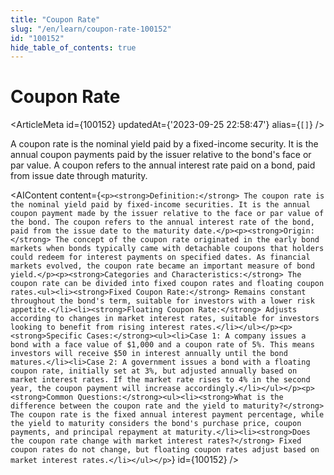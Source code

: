 ```yaml
---
title: "Coupon Rate"
slug: "/en/learn/coupon-rate-100152"
id: "100152"
hide_table_of_contents: true
---
```



# Coupon Rate

<ArticleMeta id={100152} updatedAt={'2023-09-25 22:58:47'} alias={`[]`} />
<div className='border-solid border-b border-t-0 my-4 border-[var(--ifm-color-gray-300)]' />

A coupon rate is the nominal yield paid by a fixed-income security. It is the annual coupon payments paid by the issuer relative to the bond's face or par value. A coupon refers to the annual interest rate paid on a bond, paid from issue date through maturity.

<AIContent content={`<p><strong>Definition:</strong> The coupon rate is the nominal yield paid by fixed-income securities. It is the annual coupon payment made by the issuer relative to the face or par value of the bond. The coupon refers to the annual interest rate of the bond, paid from the issue date to the maturity date.</p><p><strong>Origin:</strong> The concept of the coupon rate originated in the early bond markets when bonds typically came with detachable coupons that holders could redeem for interest payments on specified dates. As financial markets evolved, the coupon rate became an important measure of bond yield.</p><p><strong>Categories and Characteristics:</strong> The coupon rate can be divided into fixed coupon rates and floating coupon rates.<ul><li><strong>Fixed Coupon Rate:</strong> Remains constant throughout the bond's term, suitable for investors with a lower risk appetite.</li><li><strong>Floating Coupon Rate:</strong> Adjusts according to changes in market interest rates, suitable for investors looking to benefit from rising interest rates.</li></ul></p><p><strong>Specific Cases:</strong><ul><li>Case 1: A company issues a bond with a face value of $1,000 and a coupon rate of 5%. This means investors will receive $50 in interest annually until the bond matures.</li><li>Case 2: A government issues a bond with a floating coupon rate, initially set at 3%, but adjusted annually based on market interest rates. If the market rate rises to 4% in the second year, the coupon payment will increase accordingly.</li></ul></p><p><strong>Common Questions:</strong><ul><li><strong>What is the difference between the coupon rate and the yield to maturity?</strong> The coupon rate is the fixed annual interest payment percentage, while the yield to maturity considers the bond's purchase price, coupon payments, and principal repayment at maturity.</li><li><strong>Does the coupon rate change with market interest rates?</strong> Fixed coupon rates do not change, but floating coupon rates adjust based on market interest rates.</li></ul></p>`} id={100152} />
